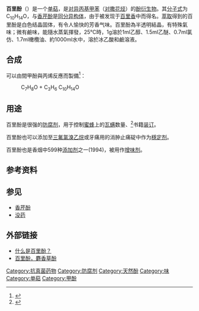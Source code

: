 {{Chembox
|   Name = 百里酚
|   ImageFile = 百里酚.png
|   ImageSize = 150px
|   ImageName = 百里酚
|   IUPACName = 5-methyl-2-(1-methylethyl)phenol
| Section1 = {{Chembox Identifiers
| CASNo = 89-83-8
| CASNo_Ref = {{cascite|correct|CAS}}
|  SMILES  =  CC1=CC(O)=C(C(C)C)C=C1
|  IUPHAR_ligand  =  2499
|  UNII_Ref  = {{fdacite|correct|FDA}}|  UNII  =  3J50XA376E
|  KEGG_Ref  = {{keggcite|correct|kegg}}|  KEGG  =  D01039
|  InChI  =  1/C10H14O/c1-7(2)9-5-4-8(3)6-10(9)11/h4-7,11H,1-3H3
|  InChIKey  =  MGSRCZKZVOBKFT-UHFFFAOYAS
|  ChEMBL_Ref  = {{ebicite|correct|EBI}}|  ChEMBL  =  29411
|  StdInChI_Ref  = {{stdinchicite|correct|chemspider}}|  StdInChI  =  1S/C10H14O/c1-7(2)9-5-4-8(3)6-10(9)11/h4-7,11H,1-3H3
|  StdInChIKey_Ref  = {{stdinchicite|correct|chemspider}}|  StdInChIKey  =  MGSRCZKZVOBKFT-UHFFFAOYSA-N
|  ChemSpiderID_Ref  = {{chemspidercite|correct|chemspider}}|  ChemSpiderID  =  21105998
|  DrugBank_Ref  = {{drugbankcite|correct|drugbank}}|  DrugBank  =  DB02513
|  ChEBI_Ref  = {{ebicite|correct|EBI}}|  ChEBI  =  27607
}}
| Section2 = {{Chembox Properties
|   Formula = C<sub>10</sub>H<sub>14</sub>O
|   MolarMass = 150.22 
|   Density = 0.96 g/cm<sup>3</sup>
|   MeltingPt = 48-52 °C
|   BoilingPt = 232 °C
  }}
}}
'''百里酚'''（{{lang-en|Thymol}}）是一个[[单萜|单萜]]，是[[对异丙基甲苯|对异丙基甲苯]]（[[对撒花烃|对撒花烃]]）的[[酚|酚]][[衍生物|衍生物]]。其[[分子式|分子式]]为C<sub>10</sub>H<sub>14</sub>O，与[[香芹酚|香芹酚]]是[[同分异构体|同分异构体]]，由于被发现于[[百里香|百里香]]中而得名。[[萃取|萃取]]得到的百里酚是白色结晶固体，有令人愉快的芳香气味。百里酚為半透明結晶，有特殊氣味；微有鹼味，能隨水蒸氣揮發，25℃時，1g溶於1ml乙醇、1.5ml乙醚、0.7ml氯仿、1.7ml橄欖油、約1000ml水中，溶於冰乙酸和鹼溶液。

== 合成 ==
可以由間甲酚與丙烯反應而製備<ref>{{cite book|last1=Stroh|first1=R.|last2=Sydel|first2=R.|last3=Hahn|first3=W.|editor1-last=Foerst|editor1-first=Wilhelm|title=Newer Methods of Preparative Organic Chemistry, Volume 2|date=1963|publisher=Academic Press|location=New York|isbn=9780323150422|page=344|edition=1st|url=https://books.google.com/books?id=LG2J6i1sUAMC&pg=PA344}}</ref>：

: C<sub>7</sub>H<sub>8</sub>O + C<sub>3</sub>H<sub>6</sub> {{eqm}} C<sub>10</sub>H<sub>14</sub>O

== 用途 ==
百里酚是很强的[[防腐剂|防腐剂]]，用于控制[[蜜蜂|蜜蜂]]上的[[瓦螨|瓦螨]]数量、<ref name=bees>{{Cite web |url=http://news.bbc.co.uk/2/hi/science/nature/4780034.stm |title=Almond farmers seek healthy bees |accessdate=2008-01-28 |archive-date=2007-09-17 |archive-url=https://web.archive.org/web/20070917180306/http://news.bbc.co.uk/2/hi/science/nature/4780034.stm |dead-url=no }}</ref>书籍[[装订|装订]]。

百里酚也可以添加至[[三氟氯溴乙烷|三氟氯溴乙烷]]或牙痛用的消肿止痛碇中作为[[穩定剂|穩定剂]]。

百里酚也是香烟中599种[[添加剂|添加剂]]之一(1994)，被用作[[增味剂|增味剂]]。

==参考资料==
{{reflist}}

==参见==
*[[香芹酚|香芹酚]]
*[[没药|没药]]

==外部链接==
{{commonscat|Thymol}}
*[http://www.3dchem.com/molecules.asp?ID=158# 什么是百里酚？] {{Wayback|url=http://www.3dchem.com/molecules.asp?ID=158 |date=20080210091014 }}
*[http://www.chemyq.com/xz/xz5/42157phgpi.htm 百里酚，麝香草酚] {{Wayback|url=http://www.chemyq.com/xz/xz5/42157phgpi.htm |date=20071205015811 }}

[[Category:抗真菌药物|Category:抗真菌药物]]
[[Category:防腐剂|Category:防腐剂]]
[[Category:天然酚|Category:天然酚]]
[[Category:味|Category:味]]
[[Category:单萜|Category:单萜]]
[[Category:甲酚|Category:甲酚]]